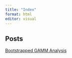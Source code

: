 ```yaml
---
title: "Index"
format: html
editor: visual
---
```


## Posts

[Bootstrapped GAMM Analysis](Bootstrapped%20GAMM.html)
